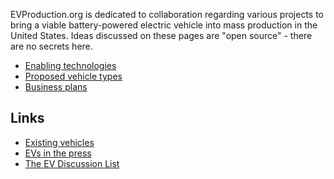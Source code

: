 EVProduction.org is dedicated to collaboration regarding various projects to bring a viable battery-powered electric vehicle into mass production in the United States.  Ideas discussed on these pages are "open source" - there are no secrets here.

*[[Enabling technologies]]
*[[Proposed vehicle types]]
*[[Business plans]]

==Links==
*[[Existing vehicles]]
*[[EVs in the press]]
*[http://www.evdl.org/ The EV Discussion List]